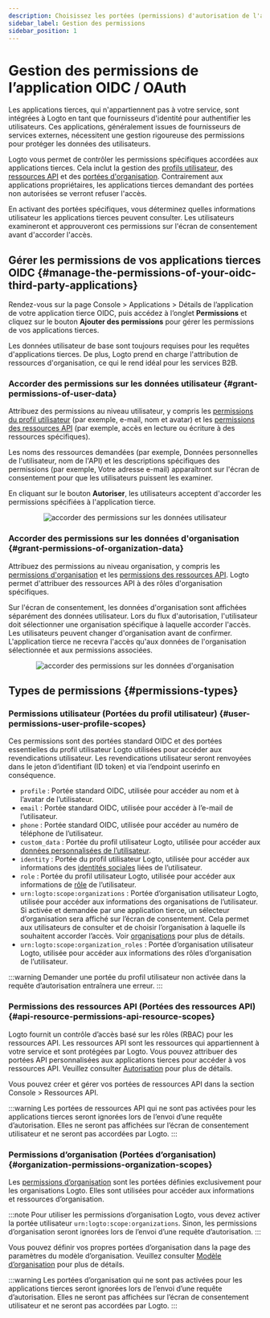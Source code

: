 ```yaml
---
description: Choisissez les portées (permissions) d'autorisation de l'application et assurez-vous qu'elles sont clairement affichées sur l'écran de consentement OAuth.
sidebar_label: Gestion des permissions
sidebar_position: 1
---
```


# Gestion des permissions de l’application OIDC / OAuth

Les applications tierces, qui n'appartiennent pas à votre service, sont intégrées à Logto en tant que fournisseurs d'identité pour authentifier les utilisateurs. Ces applications, généralement issues de fournisseurs de services externes, nécessitent une gestion rigoureuse des permissions pour protéger les données des utilisateurs.

Logto vous permet de contrôler les permissions spécifiques accordées aux applications tierces. Cela inclut la gestion des [profils utilisateur](#user-permissions-user-profile-scopes), des [ressources API](#api-resource-permissions-api-resource-scopes) et des [portées d'organisation](#organization-permissions-organization-scopes). Contrairement aux applications propriétaires, les applications tierces demandant des portées non autorisées se verront refuser l'accès.

En activant des portées spécifiques, vous déterminez quelles informations utilisateur les applications tierces peuvent consulter. Les utilisateurs examineront et approuveront ces permissions sur l'écran de consentement avant d'accorder l'accès.

## Gérer les permissions de vos applications tierces OIDC \{#manage-the-permissions-of-your-oidc-third-party-applications}

Rendez-vous sur la page <CloudLink to="/applications">Console > Applications > Détails de l’application</CloudLink> de votre application tierce OIDC, puis accédez à l’onglet **Permissions** et cliquez sur le bouton **Ajouter des permissions** pour gérer les permissions de vos applications tierces.

Les données utilisateur de base sont toujours requises pour les requêtes d'applications tierces. De plus, Logto prend en charge l'attribution de ressources d'organisation, ce qui le rend idéal pour les services B2B.

### Accorder des permissions sur les données utilisateur \{#grant-permissions-of-user-data}

Attribuez des permissions au niveau utilisateur, y compris les [permissions du profil utilisateur](#user-permissions-user-profile-scopes) (par exemple, e-mail, nom et avatar) et les [permissions des ressources API](#api-resource-permissions-api-resource-scopes) (par exemple, accès en lecture ou écriture à des ressources spécifiques).

Les noms des ressources demandées (par exemple, Données personnelles de l'utilisateur, nom de l'API) et les descriptions spécifiques des permissions (par exemple, Votre adresse e-mail) apparaîtront sur l'écran de consentement pour que les utilisateurs puissent les examiner.

En cliquant sur le bouton **Autoriser**, les utilisateurs acceptent d'accorder les permissions spécifiées à l'application tierce.

<center>
  <img src="/img/assets/grant-permissions-of-user-data.webp" alt="accorder des permissions sur les données utilisateur" />
</center>

### Accorder des permissions sur les données d'organisation \{#grant-permissions-of-organization-data}

Attribuez des permissions au niveau organisation, y compris les [permissions d'organisation](#organization-permissions-organization-scopes) et les [permissions des ressources API](#api-resource-permissions-api-resource-scopes). Logto permet d'attribuer des ressources API à des rôles d'organisation spécifiques.

Sur l'écran de consentement, les données d'organisation sont affichées séparément des données utilisateur. Lors du flux d'autorisation, l'utilisateur doit sélectionner une organisation spécifique à laquelle accorder l'accès. Les utilisateurs peuvent changer d'organisation avant de confirmer. L'application tierce ne recevra l'accès qu'aux données de l'organisation sélectionnée et aux permissions associées.

<center>
  <img
    src="/img/assets/grant-permissions-of-organization-data.webp"
    alt="accorder des permissions sur les données d'organisation"
  />
</center>

## Types de permissions \{#permissions-types}

### Permissions utilisateur (Portées du profil utilisateur) \{#user-permissions-user-profile-scopes}

Ces permissions sont des portées standard OIDC et des portées essentielles du profil utilisateur Logto utilisées pour accéder aux revendications utilisateur. Les revendications utilisateur seront renvoyées dans le jeton d’identifiant (ID token) et via l’endpoint userinfo en conséquence.

- `profile` : Portée standard OIDC, utilisée pour accéder au nom et à l’avatar de l’utilisateur.
- `email` : Portée standard OIDC, utilisée pour accéder à l’e-mail de l’utilisateur.
- `phone` : Portée standard OIDC, utilisée pour accéder au numéro de téléphone de l’utilisateur.
- `custom_data` : Portée du profil utilisateur Logto, utilisée pour accéder aux [données personnalisées de l’utilisateur](/user-management/user-data/#custom-data).
- `identity` : Portée du profil utilisateur Logto, utilisée pour accéder aux informations des [identités sociales](/user-management/user-data/#social-identities) liées de l’utilisateur.
- `role` : Portée du profil utilisateur Logto, utilisée pour accéder aux informations de [rôle](/authorization/role-based-access-control) de l’utilisateur.
- `urn:logto:scope:organizations` : Portée d’organisation utilisateur Logto, utilisée pour accéder aux informations des organisations de l’utilisateur. Si activée et demandée par une application tierce, un sélecteur d’organisation sera affiché sur l’écran de consentement. Cela permet aux utilisateurs de consulter et de choisir l’organisation à laquelle ils souhaitent accorder l’accès. Voir [organisations](/organizations) pour plus de détails.
- `urn:logto:scope:organization_roles` : Portée d’organisation utilisateur Logto, utilisée pour accéder aux informations des rôles d’organisation de l’utilisateur.

:::warning
Demander une portée du profil utilisateur non activée dans la requête d’autorisation entraînera une erreur.
:::

### Permissions des ressources API (Portées des ressources API) \{#api-resource-permissions-api-resource-scopes}

Logto fournit un contrôle d’accès basé sur les rôles (RBAC) pour les ressources API. Les ressources API sont les ressources qui appartiennent à votre service et sont protégées par Logto. Vous pouvez attribuer des portées API personnalisées aux applications tierces pour accéder à vos ressources API. Veuillez consulter [Autorisation](/authorization) pour plus de détails.

Vous pouvez créer et gérer vos portées de ressources API dans la section <CloudLink to="/api-resources">Console > Ressources API</CloudLink>.

:::warning
Les portées de ressources API qui ne sont pas activées pour les applications tierces seront ignorées lors de l’envoi d’une requête d’autorisation. Elles ne seront pas affichées sur l’écran de consentement utilisateur et ne seront pas accordées par Logto.
:::

### Permissions d’organisation (Portées d’organisation) \{#organization-permissions-organization-scopes}

Les [permissions d’organisation](/authorization/organization-template) sont les portées définies exclusivement pour les organisations Logto. Elles sont utilisées pour accéder aux informations et ressources d’organisation.

:::note
Pour utiliser les permissions d’organisation Logto, vous devez activer la portée utilisateur `urn:logto:scope:organizations`. Sinon, les permissions d’organisation seront ignorées lors de l’envoi d’une requête d’autorisation.
:::

Vous pouvez définir vos propres portées d’organisation dans la page des paramètres du modèle d’organisation. Veuillez consulter [Modèle d’organisation](/authorization/organization-template) pour plus de détails.

:::warning
Les portées d’organisation qui ne sont pas activées pour les applications tierces seront ignorées lors de l’envoi d’une requête d’autorisation. Elles ne seront pas affichées sur l’écran de consentement utilisateur et ne seront pas accordées par Logto.
:::
